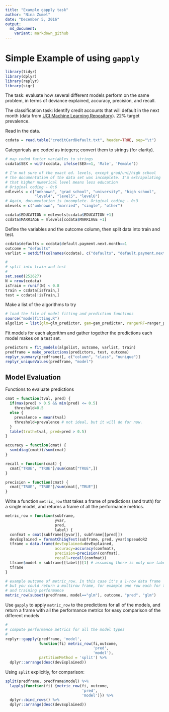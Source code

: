```yaml
---
title: "Example gapply task"
author: "Nina Zumel"
date: "December 5, 2016"
output:
  md_document:
    variant: markdown_github
---
```


# Simple Example of using `gapply`

```r
library(tidyr)
library(dplyr)
library(replyr)
library(sigr)
```

The task: evaluate how several different models perform on the same problem, in terms of deviance explained, accuracy, precision, and recall.

The classification task: Identify credit accounts that will default in the next month (data from [UCI Machine Learning Repository](https://archive.ics.uci.edu/ml/datasets/default+of+credit+card+clients)). 22% target prevalence.

Read in the data.
```r
ccdata = read.table("creditCardDefault.txt", header=TRUE, sep="\t")
```

Categoricals are coded as integers; convert them to strings (for clarity).

```r
# map coded factor variables to strings
ccdata$SEX = with(ccdata, ifelse(SEX==1, 'Male', 'Female'))

# I'm not sure of the exact ed. levels, except grad/uni/high school
# the documentation of the data set was incomplete. I'm extrapolating
# that higher numerical level means less education
# Original coding - 0:6
edlevels = c("unknown", "grad school", "university", "high school",
             "level4", "level5", "level6")
# Again, documentation is incomplete. Original coding - 0:3
mlevels = c("unknown", "married", "single", "other")

ccdata$EDUCATION = edlevels[ccdata$EDUCATION +1]
ccdata$MARRIAGE = mlevels[ccdata$MARRIAGE +1]
```

Define the variables and the outcome column, then split data into train and test.
```r
ccdata$defaults = ccdata$default.payment.next.month==1
outcome = "defaults"
varlist = setdiff(colnames(ccdata), c("defaults", "default.payment.next.month", "ID"))

#
# split into train and test
#
set.seed(252627)
N = nrow(ccdata)
isTrain = runif(N) < 0.8
train = ccdata[isTrain,]
test = ccdata[!isTrain,]
```


Make a list of the algorithms to try
```r
# load the file of model fitting and prediction functions
source("modelfitting.R")
algolist = list(glm=glm_predictor, gam=gam_predictor, rangerRF=ranger_predictor)
```

Fit models for each algorithm and gather together the predictions each model makes on a test set.
```r
predictors = fit_models(algolist, outcome, varlist, train)
predframe = make_predictions(predictors, test, outcome)
replyr_summary(predframe)[, c("column", "class", "nunique")]
replyr_uniqueValues(predframe, "model")
```


## Model Evaluation

Functions to evaluate predictions
```r

cmat = function(tval, pred) {
  if(max(pred) > 0.5 && min(pred) <= 0.5)
    threshold=0.5
  else {
    prevalence = mean(tval)
    threshold=prevalence # not ideal, but it will do for now.
  }
  table(truth=tval, pred=pred > 0.5)
}

accuracy = function(cmat) {
  sum(diag(cmat))/sum(cmat)
}

recall = function(cmat) {
  cmat["TRUE", "TRUE"]/sum(cmat["TRUE",])
}

precision = function(cmat) {
  cmat["TRUE", "TRUE"]/sum(cmat[,"TRUE"])
}
```

Write a function `metric_row` that takes a frame of predictions (and truth) for a single model, and returns a frame of all the performance metrics.
```r
metric_row = function(subframe,
                      yvar,
                      pred,
                      label) {
  confmat = cmat(subframe[[yvar]], subframe[[pred]])
  devExplained = formatChiSqTest(subframe, pred, yvar)$pseudoR2
  tframe = data.frame(devExplained=devExplained,
                      accuracy=accuracy(confmat),
                      precision=precision(confmat),
                      recall=recall(confmat))
  tframe$model = subframe[[label]][1] # assuming there is only one label 
  tframe
}

# example outcome of metric_row. In this case it's a 1-row data frame
# but you could return a multirow frame, for example one row each for test
# and training performance
metric_row(subset(predframe, model=="glm"), outcome, "pred", "glm")
```

Use `gapply` to apply `metric_row` to the predictions for all of the models, and return a frame with all the performance metrics for easy comparison of the different models
```r
#
# compute performance metrics for all the model types
#
replyr::gapply(predframe, 'model',
               function(fi) metric_row(fi,outcome,
                                       'pred',
                                       'model'),
               partitionMethod = 'split') %>%
  dplyr::arrange(desc(devExplained))


```

Using `split` explicitly, for comparison:

```r
split(predframe, predframe$model) %>% 
  lapply(function(fi) {metric_row(fi, outcome, 
                                  'pred', 
                                  'model')}) %>% 
  dplyr::bind_rows() %>%
  dplyr::arrange(desc(devExplained))
              
```
